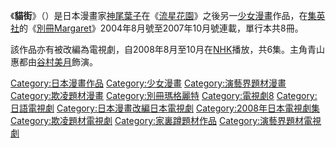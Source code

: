 《'''貓街'''》（{{Lang|ja|キャットストリート}}）是日本漫畫家[[神尾葉子|神尾葉子]]在《[[流星花園|流星花園]]》之後另一[[少女漫畫|少女漫畫]]作品，在[[集英社|集英社]]的《[[別冊Margaret|別冊Margaret]]》2004年8月號至2007年10月號連載，單行本共8冊。

該作品亦有被改編為電視劇，自2008年8月至10月在[[NHK|NHK]]播放，共6集。主角青山惠都由[[谷村美月|谷村美月]]飾演。

{{DEFAULTSORT:Cat Street}}
[[Category:日本漫畫作品|Category:日本漫畫作品]]
[[Category:少女漫畫|Category:少女漫畫]]
[[Category:演藝界題材漫畫|Category:演藝界題材漫畫]]
[[Category:欺凌題材漫畫|Category:欺凌題材漫畫]]
[[Category:別冊瑪格麗特|Category:別冊瑪格麗特]]
[[Category:電視劇8|Category:電視劇8]]
[[Category:日語電視劇|Category:日語電視劇]]
[[Category:日本漫畫改編日本電視劇|Category:日本漫畫改編日本電視劇]]
[[Category:2008年日本電視劇集|Category:2008年日本電視劇集]]
[[Category:欺凌題材電視劇|Category:欺凌題材電視劇]]
[[Category:家裏蹲題材作品|Category:家裏蹲題材作品]]
[[Category:演藝界題材電視劇|Category:演藝界題材電視劇]]
